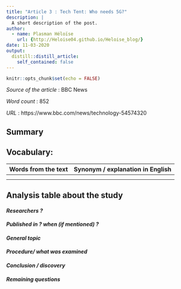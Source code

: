 ```yaml
---
title: "Article 3 : Tech Tent: Who needs 5G?"
description: |
  A short description of the post.
author:
  - name: Plasman Héloïse
    url: {http://Heloise04.github.io/Heloise_blog/}
date: 11-03-2020
output:
  distill::distill_article:
    self_contained: false
---
```


```r
knitr::opts_chunk$set(echo = FALSE)
```

_Source of the article_ : BBC News

_Word count_ : 852

_URL_ : https://www.bbc.com/news/technology-54574320 

## Summary 


## Vocabulary: 

| Words from the text 	| Synonym / explanation in English 	|
|:-------------------:	|:--------------------------------:	|
|||
|||


## Analysis table about the study


#### *Researchers ?*



#### *Published in ? when (if mentioned) ?*



#### *General topic*



#### *Procedure/ what was examined* 



#### *Conclusion / discovery* 



#### *Remaining questions*


